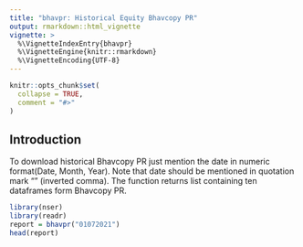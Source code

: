---
title: "bhavpr: Historical Equity Bhavcopy PR"
output: rmarkdown::html_vignette
vignette: >
  %\VignetteIndexEntry{bhavpr}
  %\VignetteEngine{knitr::rmarkdown}
  %\VignetteEncoding{UTF-8}
---

```{r, include = FALSE}
knitr::opts_chunk$set(
  collapse = TRUE,
  comment = "#>"
)
```

## Introduction 

To download historical Bhavcopy PR just mention the date in numeric format(Date, Month, Year). Note that date should be mentioned 
in quotation mark "" (inverted comma). The function returns list containing ten dataframes form Bhavcopy PR. 

``` r
library(nser)
library(readr)
report = bhavpr("01072021")
head(report)
```

